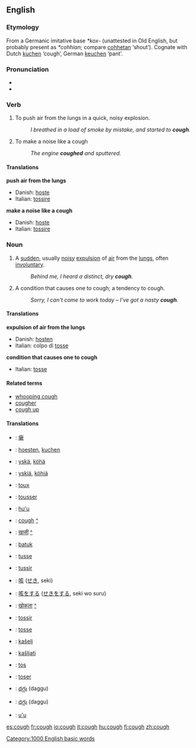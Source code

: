 ==English==

===Etymology===
From a Germanic imitative base ''*kox-'' (unattested in Old English, but probably present as ''*cohhian''; compare [[cohhetan]] ‘shout’).  Cognate with Dutch [[kuchen]] ‘cough’, German [[keuchen]] ‘pant’.

===Pronunciation===
*{{IPA|/kɒf/}}
*{{audio|en-us-cough.ogg|Audio (US)}}

===Verb===
{{en-verb}}

# To push air from the lungs in a quick, noisy explosion.
#:''I breathed in a load of smoke by mistake, and started to '''cough'''.''
# To make a noise like a cough
#:''The engine '''coughed''' and sputtered.''

====Translations====

'''push air from the lungs'''

{{top}}
*Danish: [[hoste]]
*Italian: [[tossire]]
{{mid}}

{{bottom}}

'''make a noise like a cough'''

{{top}}
*Danish: [[hoste]]
*Italian: [[tossire]]
{{mid}}

{{bottom}}

===Noun===
{{en-noun}}

# {{symptom}} A [[sudden]], usually [[noisy]] [[expulsion]] of [[air]] from the [[lungs]], often [[involuntary]].
#:''Behind me, I heard a distinct, dry '''cough'''.''
# A condition that causes one to cough; a tendency to cough.
#:''Sorry, I can't come to work today – I've got a nasty '''cough'''.''

====Translations====

'''expulsion of air from the lungs'''

{{top}}
*Danish: [[hosten]]
*Italian: colpo di [[tosse]] {{f}}
{{mid}}

{{bottom}}

'''condition that causes one to cough'''

{{top}}
*Italian: [[tosse]] {{f}}
{{mid}}

{{bottom}}

====Related terms====
*[[whooping cough]]
*[[cougher]]
*[[cough up]]

====Translations====


{{checktrans}}

*{{ttbc|Chinese Characters}}: [[瘶]]
*{{ttbc|Dutch}}: [[hoesten]], [[kuchen]]
*{{ttbc|Finnish}}: [[yskä]], [[köhä]]
*{{ttbc|Finnish}}: [[yskiä]], [[köhiä]]
*{{ttbc|French}}: [[toux]] {{m}}
*{{ttbc|French}}: [[tousser]]
*{{ttbc|Guaraní}}: [[hu'u]]
*{{ttbc|Gujarati}}: [[cough]] [[:gu:ઉધરસ|^]]
*{{ttbc|Hindi}}: [[खासी]] [[:hi:खासी|^]]
*{{ttbc|Indonesian}}: [[batuk]]
*{{ttbc|Interlingua}}: [[tusse]]
*{{ttbc|Interlingua}}: [[tussir]]
*{{ttbc|Japanese}}: [[咳]] ([[せき]], seki)
*{{ttbc|Japanese}}: [[咳]]をする ([[せき]]をする, seki wo suru)
*{{ttbc|Marathi}}: [[खोकला]] [[:mr:खोकला|^]]
*{{ttbc|Portuguese}}: [[tossir]]
*{{ttbc|Portuguese}}: [[tosse]] {{f}}
*{{ttbc|Slovene}}: [[kašelj]] {{m}}
*{{ttbc|Slovene}}: [[kašljati]]
*{{ttbc|Spanish}}: [[tos]] {{m}}
*{{ttbc|Spanish}}: [[toser]]
*{{ttbc|Telugu}}: [[దగ్గు]] (daggu)
*{{ttbc|Telugu}}: [[దగ్గు]] (daggu)
*{{ttbc|Tupinambá}}: [[u'u]]


[[Category:1000 English basic words]]

[[es:cough]]
[[fr:cough]]
[[io:cough]]
[[it:cough]]
[[hu:cough]]
[[fi:cough]]
[[zh:cough]]